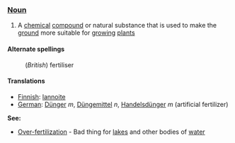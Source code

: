 === [[Noun]] ===

#A [[chemical]] [[compound]] or natural substance that is used to make the [[ground]] more suitable for [[grow]]ing [[plant]]s

==== Alternate spellings ====
:(''British'') fertiliser

==== Translations ====

*[[Finnish]]: [[lannoite]]
*[[German]]: [[Dünger]] ''m'', [[Düngemittel]] ''n'', [[Handelsdünger]] ''m'' (artificial fertilizer)


'''See:'''
*[[Over-fertilization]] - Bad thing for [[lake]]s and other bodies of [[water]]
